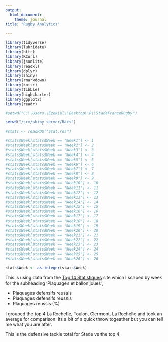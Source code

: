 ---
output:
  html_document:
    theme: journal
title: "Rugby Analytics"

---
  
  
```{r setup, include=FALSE}

library(tidyverse)
library(lubridate)
library(httr)
library(RCurl)
library(jsonlite)
library(readxl)
library(dplyr)
library(shiny)
library(rmarkdown)
library(knitr)
library(tibble)
library(highcharter)
library(ggplot2)
library(readr)

#setwd("C:\\Users\\Ezekiel\\Desktop\\R\\StadeFranceRugby")

setwd("/srv/shiny-server/Bars")

#stats <- readRDS("Stat.rds")

#stats$Week[stats$Week == "Week1"] <- 1
#stats$Week[stats$Week == "Week2"] <- 2
#stats$Week[stats$Week == "Week3"] <- 3
#stats$Week[stats$Week == "Week4"] <- 4
#stats$Week[stats$Week == "Week5"] <- 5
#stats$Week[stats$Week == "Week6"] <- 6
#stats$Week[stats$Week == "Week7"] <- 7
#stats$Week[stats$Week == "Week8"] <- 8
#stats$Week[stats$Week == "Week9"] <- 9
#stats$Week[stats$Week == "Week10"] <- 10
#stats$Week[stats$Week == "Week11"] <- 11
#stats$Week[stats$Week == "Week12"] <- 12
#stats$Week[stats$Week == "Week13"] <- 13
#stats$Week[stats$Week == "Week14"] <- 14
#stats$Week[stats$Week == "Week15"] <- 15
#stats$Week[stats$Week == "Week16"] <- 16
#stats$Week[stats$Week == "Week17"] <- 17
#stats$Week[stats$Week == "Week18"] <- 18
#stats$Week[stats$Week == "Week19"] <- 19
#stats$Week[stats$Week == "Week20"] <- 20
#stats$Week[stats$Week == "Week21"] <- 21
#stats$Week[stats$Week == "Week22"] <- 22
#stats$Week[stats$Week == "Week23"] <- 23
#stats$Week[stats$Week == "Week24"] <- 24
#stats$Week[stats$Week == "Week25"] <- 25
#stats$Week[stats$Week == "Week26"] <- 26

stats$Week <- as.integer(stats$Week)

```



<style type="text/css">
  
  h1.title {
    font-size: 38px;
    text-align: center;
  }
</br>
  </style>
  
  
  This is using data from the [Top 14 Statistiques](http://www.lnr.fr/rugby-top-14/statistiques-rugby-top-14/) site which I scaped by week for the subheading 'Plaquages et ballon joues',      

* Plaquages defensifs reussis 
* Plaquages defensifs reussis 
* Plaquages reussis (%)


I grouped the top 4 La Rochelle, Toulon, Clermont, La Rochelle and took an average for comparison. Its a bit of a quick throw togeather but you can tell me what you are after.



<!-- ```{r, echo = FALSE, fig.align="center"} -->


<!-- top4 <- stats %>% group_by(Week) %>% filter(Clubs %in% c("La Rochelle", "Toulon", "Clermont", "La Rochelle"))  -->

<!-- top4$Tackles[top4$Tackles == 0] <- NA -->

<!-- top4 <- top4 %>% summarise(Tackles = mean(Tackles, na.rm=TRUE)) %>% mutate(Clubs = "Top4") -->


<!-- stade <- stats %>% group_by(Week) %>% filter(Clubs == "Paris") %>% summarise(Tackles = mean(Tackles, na.rm=TRUE)) %>% mutate(Clubs = "Stade") -->

<!-- stade$Tackles[stade$Tackles == 0] <- NA -->

<!-- combined <- bind_rows(top4, stade) -->


<!-- tacklePercentage <- hchart(combined, "line", hcaes(x = Week, y = Tackles, group = Clubs, order = Week)) -->

<!-- ### -->

<!-- tacklePercentage -->
<!-- ``` -->


<!-- This is the tackle percentage for Stade vs the top 4 -->

<!-- ```{r, echo = FALSE, fig.align="center"} -->

<!-- top4 <- stats %>% group_by(Week) %>% filter(Clubs %in% c("La Rochelle", "Toulon", "Clermont", "La Rochelle"))  -->

<!-- top4$Defensive_Tackles[top4$Defensive_Tackles == 0] <- NA -->

<!-- top4 <- top4 %>% summarise(Defensive_Tackles = mean(Defensive_Tackles, na.rm=TRUE)) %>% mutate(Clubs = "Top4") -->


<!-- stade <- stats %>% group_by(Week) %>% filter(Clubs == "Paris") %>% summarise(Defensive_Tackles = mean(Defensive_Tackles, na.rm=TRUE)) %>% mutate(Clubs = "Stade") -->

<!-- stade$Defensive_Tackles[stade$Defensive_Tackles == 0] <- NA -->

<!-- defensive_tackles_table <- bind_rows(top4, stade) -->

<!-- #combined$Week <- as.character(combined$Week) -->

<!-- defensive <- hchart(defensive_tackles_table, "line", hcaes(x = Week, y = Defensive_Tackles, group = Clubs)) -->

<!-- ### -->

<!-- defensive -->
<!-- ``` -->

This is the defensive tackle total for Stade vs the top 4

<!-- ```{r, echo = FALSE, fig.align="center", warning=FALSE} -->
  
  <!-- top4 <- stats %>% group_by(Week) %>% filter(Clubs %in% c("La Rochelle", "Toulon", "Clermont", "La Rochelle"))  -->
  
  <!-- top4$`Plaquages.offensifs.réussis`[top4$`Plaquages.offensifs.réussis` == 0] <- NA -->
  
  <!-- top4 <- top4 %>% summarise(Offensive_Tackles = mean(top4$`Plaquages.offensifs.réussis`, na.rm=TRUE)) %>% mutate(Clubs = "Top4") -->
  
  
  <!-- stade <- as.data.frame(stats %>% group_by(Week) %>% filter(Clubs == "Paris") %>% select(Offensive_Tackles=`Plaquages.offensifs.réussis`) %>% mutate(Clubs = "Stade")) -->
  
  <!-- stade$Offensive_Tackles[stade$Offensive_Tackles == 0] <- NA -->
  
  <!-- Offensive_Tackles_table <- bind_rows(top4, stade) -->
  
  <!-- #combined$Week <- as.character(combined$Week) -->
  
  <!-- offensive <- hchart(Offensive_Tackles_table, "line", hcaes(x = Week, y = Offensive_Tackles, group = Clubs)) -->
  
  
  <!-- ### -->
  
  
  <!-- offensive -->
  <!-- ``` -->
  
  <!-- This is the offensive tackle total for Stade vs the top 4 -->
  
